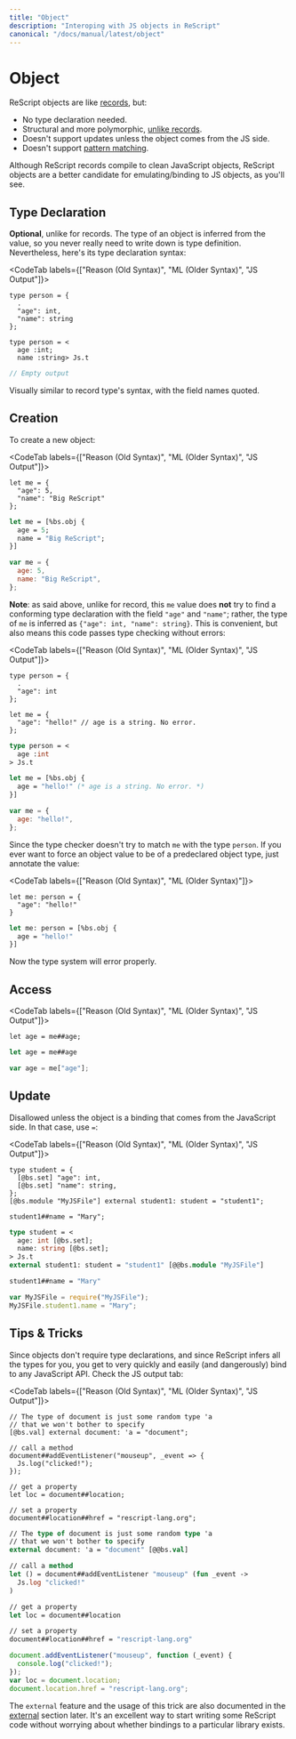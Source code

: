 ```yaml
---
title: "Object"
description: "Interoping with JS objects in ReScript"
canonical: "/docs/manual/latest/object"
---
```


# Object

ReScript objects are like [records](record.md), but:

- No type declaration needed.
- Structural and more polymorphic, [unlike records](record.md#record-types-are-found-by-field-name).
- Doesn't support updates unless the object comes from the JS side.
- Doesn't support [pattern matching](pattern-matching-destructuring.md).

<!-- TODO: support update man -->

Although ReScript records compile to clean JavaScript objects, ReScript objects are a better candidate for emulating/binding to JS objects, as you'll see.

## Type Declaration

**Optional**, unlike for records. The type of an object is inferred from the value, so you never really need to write down is type definition. Nevertheless, here's its type declaration syntax:

<CodeTab labels={["Reason (Old Syntax)", "ML (Older Syntax)", "JS Output"]}>

```re
type person = {
  .
  "age": int,
  "name": string
};
```

```re
type person = <
  age :int;
  name :string> Js.t
```

```js
// Empty output
```

</CodeTab>

Visually similar to record type's syntax, with the field names quoted.

## Creation

To create a new object:

<CodeTab labels={["Reason (Old Syntax)", "ML (Older Syntax)", "JS Output"]}>

```re
let me = {
  "age": 5,
  "name": "Big ReScript"
};
```

```ml
let me = [%bs.obj {
  age = 5;
  name = "Big ReScript";
}]
```

```js
var me = {
  age: 5,
  name: "Big ReScript",
};
```

</CodeTab>

**Note**: as said above, unlike for record, this `me` value does **not** try to find a conforming type declaration with the field `"age"` and `"name"`; rather, the type of `me` is inferred as `{"age": int, "name": string}`. This is convenient, but also means this code passes type checking without errors:

<CodeTab labels={["Reason (Old Syntax)", "ML (Older Syntax)", "JS Output"]}>

```re
type person = {
  .
  "age": int
};

let me = {
  "age": "hello!" // age is a string. No error.
};
```

```ml
type person = <
  age :int
> Js.t

let me = [%bs.obj {
  age = "hello!" (* age is a string. No error. *)
}]
```

```js
var me = {
  age: "hello!",
};
```

</CodeTab>

Since the type checker doesn't try to match `me` with the type `person`. If you ever want to force an object value to be of a predeclared object type, just annotate the value:

<CodeTab labels={["Reason (Old Syntax)", "ML (Older Syntax)"]}>

```re
let me: person = {
  "age": "hello!"
}
```

```ml
let me: person = [%bs.obj {
  age = "hello!"
}]
```

</CodeTab>

Now the type system will error properly.

## Access

<CodeTab labels={["Reason (Old Syntax)", "ML (Older Syntax)", "JS Output"]}>

```re
let age = me##age;
```

```ml
let age = me##age
```

```js
var age = me["age"];
```

</CodeTab>

## Update

Disallowed unless the object is a binding that comes from the JavaScript side. In that case, use `=`:

<CodeTab labels={["Reason (Old Syntax)", "ML (Older Syntax)", "JS Output"]}>

```re
type student = {
  [@bs.set] "age": int,
  [@bs.set] "name": string,
};
[@bs.module "MyJSFile"] external student1: student = "student1";

student1##name = "Mary";
```

```ml
type student = <
  age: int [@bs.set];
  name: string [@bs.set];
> Js.t
external student1: student = "student1" [@@bs.module "MyJSFile"]

student1##name = "Mary"
```

```js
var MyJSFile = require("MyJSFile");
MyJSFile.student1.name = "Mary";
```

</CodeTab>

## Tips & Tricks

Since objects don't require type declarations, and since ReScript infers all the types for you, you get to very quickly and easily (and dangerously) bind to any JavaScript API. Check the JS output tab:

<CodeTab labels={["Reason (Old Syntax)", "ML (Older Syntax)", "JS Output"]}>

```re
// The type of document is just some random type 'a
// that we won't bother to specify
[@bs.val] external document: 'a = "document";

// call a method
document##addEventListener("mouseup", _event => {
  Js.log("clicked!");
});

// get a property
let loc = document##location;

// set a property
document##location##href = "rescript-lang.org";
```

```ml
// The type of document is just some random type 'a
// that we won't bother to specify
external document: 'a = "document" [@@bs.val]

// call a method
let () = document##addEventListener "mouseup" (fun _event ->
  Js.log "clicked!"
)

// get a property
let loc = document##location

// set a property
document##location##href = "rescript-lang.org"
```

```js
document.addEventListener("mouseup", function (_event) {
  console.log("clicked!");
});
var loc = document.location;
document.location.href = "rescript-lang.org";
```

</CodeTab>

The `external` feature and the usage of this trick are also documented in the [external](external#tips--tricks) section later. It's an excellent way to start writing some ReScript code without worrying about whether bindings to a particular library exists.
